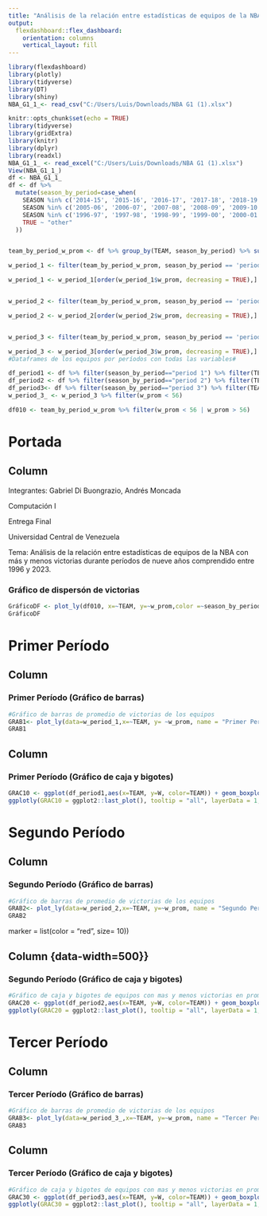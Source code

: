 ```yaml
---
title: "Análisis de la relación entre estadísticas de equipos de la NBA con más y menos victorias durante períodos de nueve años comprendido entre 1996 y 2023"
output: 
  flexdashboard::flex_dashboard:
    orientation: columns
    vertical_layout: fill 
---
```

```r
library(flexdashboard)
library(plotly)
library(tidyverse)
library(DT)
library(shiny)
NBA_G1_1_<- read_csv("C:/Users/Luis/Downloads/NBA G1 (1).xlsx")
```

```r
knitr::opts_chunk$set(echo = TRUE)
library(tidyverse)
library(gridExtra)
library(knitr)
library(dplyr)
library(readxl)
NBA_G1_1_ <- read_excel("C:/Users/Luis/Downloads/NBA G1 (1).xlsx")
View(NBA_G1_1_)
df <- NBA_G1_1_
df <- df %>%
  mutate(season_by_period=case_when(
    SEASON %in% c('2014-15', '2015-16', '2016-17', '2017-18', '2018-19', '2019-20', '2020-21', '2021-22', '2022-23') ~ "period 3",
    SEASON %in% c('2005-06', '2006-07', '2007-08', '2008-09', '2009-10', '2010-11', '2011-12', '2012-13', '2013-14') ~ "period 2",
    SEASON %in% c('1996-97', '1997-98', '1998-99', '1999-00', '2000-01', '2001-02', '2002-03', '2003-04', '2004-05') ~ "period 1",
    TRUE ~ "other"
  ))


team_by_period_w_prom <- df %>% group_by(TEAM, season_by_period) %>% summarise(w_prom = mean(W))

w_period_1 <- filter(team_by_period_w_prom, season_by_period == 'period 1')

w_period_1 <- w_period_1[order(w_period_1$w_prom, decreasing = TRUE),]


w_period_2 <- filter(team_by_period_w_prom, season_by_period == 'period 2')

w_period_2 <- w_period_2[order(w_period_2$w_prom, decreasing = TRUE),]


w_period_3 <- filter(team_by_period_w_prom, season_by_period == 'period 3')

w_period_3 <- w_period_3[order(w_period_3$w_prom, decreasing = TRUE),]
#Dataframes de los equipos por períodos con todas las variables#

df_period1 <- df %>% filter(season_by_period=="period 1") %>% filter(TEAM=="Los Angeles Lakers"|TEAM=="Golden State Warriors")
df_period2 <- df %>% filter(season_by_period=="period 2") %>% filter(TEAM=="San Antonio Spurs"|TEAM=="Minnesota Timberwolves")
df_period3<- df %>% filter(season_by_period=="period 3") %>% filter(TEAM=="Golden State Warriors"|TEAM=="Orlando Magic")
w_period_3_ <- w_period_3 %>% filter(w_prom < 56)

df010 <- team_by_period_w_prom %>% filter(w_prom < 56 | w_prom > 56)
```
Portada
============================================================================
Column {data-heigth=300} 
-----------------------------------------------------------------------
Integrantes: Gabriel Di Buongrazio, Andrés Moncada

Computación I

Entrega Final

Universidad Central de Venezuela

Tema:   Análisis de la relación entre estadísticas de equipos de la NBA con más y menos victorias durante                    períodos de nueve años comprendido entre 1996 y 2023.

 
### Gráfico de dispersón de victorias
```r
GráficoDF <- plot_ly(df010, x=~TEAM, y=~w_prom,color =~season_by_period, marker = list(size =10), type = "scatter", mode= "lines+markers") %>% layout(title = "Victorias desde 1994 hasta 2023", xaxis = list(title="Equipos"), yaxis = list(title = "Victorias en promedio"))
GráficoDF
```

Primer Período 
============================================================================
Column {data-width=500}
-----------------------------------------------------------------------

### Primer Período (Gráfico de barras)

```r
#Gráfico de barras de promedio de victorias de los equipos
GRAB1<- plot_ly(data=w_period_1,x=~TEAM, y= ~w_prom, name = "Primer Período", marker = list(color = "magenta", size= 10)) %>% layout(title = "Media de victorias", xaxis = list(title="Equipos"), yaxis = list(title = "Victorias")) 
GRAB1
```

Column {data-width=500}
-----------------------------------------------------------------------

### Primer Período (Gráfico de caja y bigotes)

```r
GRAC10 <- ggplot(df_period1,aes(x=TEAM, y=W, color=TEAM)) + geom_boxplot(size=3.0) + theme_classic() 
ggplotly(GRAC10 = ggplot2::last_plot(), tooltip = "all", layerData = 1, OriginalData= TRUE, heigth=NULL, width = NULL)

```

Segundo Período
============================================================================
Column {data-width=500} 
-----------------------------------------------------------------------

### Segundo Período (Gráfico de barras)

```r
#Gráfico de barras de promedio de victorias de los equipos
GRAB2<- plot_ly(data=w_period_2,x=~TEAM, y=~w_prom, name = "Segundo Período", marker = list(color = "lightgreen", size= 10)) %>% layout(title = "Media de victorias", xaxis = list(title="Equipos"), yaxis = list(title = "Victorias"))
GRAB2
```
 marker = list(color = "red", size= 10))

Column {data-width=500}}
-----------------------------------------------------------------------

### Segundo Período (Gráfico de caja y bigotes)

```r
#Gráfico de caja y bigotes de equipos con mas y menos victorias en promedio
GRAC20 <- ggplot(df_period2,aes(x=TEAM, y=W, color=TEAM)) + geom_boxplot(size=3.0) + theme_classic() 
ggplotly(GRAC20 = ggplot2::last_plot(), tooltip = "all", layerData = 1, OriginalData= TRUE, heigth=NULL, width = NULL)
```

Tercer Período
============================================================================
Column {data-width=500}
-----------------------------------------------------------------------

### Tercer Período (Gráfico de barras)

```r
#Gráfico de barras de promedio de victorias de los equipos
GRAB3<- plot_ly(data=w_period_3_,x=~TEAM, y=~w_prom, name = "Tercer Período", marker = list(color = "skyblue", size= 10)) %>% layout(title = "Media de victorias", xaxis = list(title="Equipos "), yaxis = list(title = "Victorias"))
GRAB3
```

Column {data-width=500}
-----------------------------------------------------------------------

### Tercer Período (Gráfico de caja y bigotes)

```r
#Gráfico de caja y bigotes de equipos con mas y menos victorias en promedio
GRAC30 <- ggplot(df_period3,aes(x=TEAM, y=W, color=TEAM)) + geom_boxplot(size=3.0) + theme_classic() 
ggplotly(GRAC30 = ggplot2::last_plot(), tooltip = "all", layerData = 1, OriginalData= TRUE, heigth=NULL, width = NULL)
```

